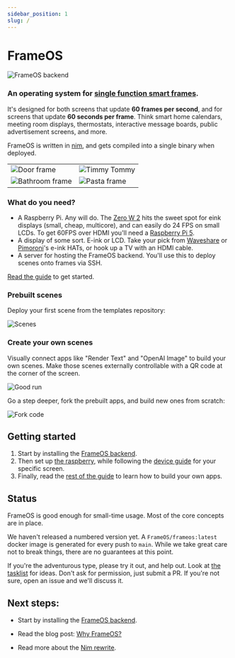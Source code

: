 ```yaml
---
sidebar_position: 1
slug: /
---
```


# FrameOS 

![FrameOS backend](./guide/_img2/frameos-backend.gif)

### An operating system for <u>single function smart frames</u>. 

It's designed for both screens that update **60 frames per second**, and for screens that update **60 seconds per frame**.
Think smart home calendars, meeting room displays, thermostats, interactive message boards, public advertisement screens, and more. 

FrameOS is written in [nim](https://nim-lang.org/), and gets compiled into a single binary when deployed.

|  |  |
|---|---|
| ![Door frame](./_img/ukseraam.jpg) |![Timmy Tommy](./_img/timmy-tommy.jpg) |
|![Bathroom frame](./_img/frame-bathroom.jpg) | ![Pasta frame](./_img/phone-pasta-2.jpg) |

### What do you need?

- A Raspberry Pi. Any will do. The [Zero W 2](https://www.raspberrypi.com/products/raspberry-pi-zero-2-w/) hits the sweet spot for eink displays (small, cheap, multicore), and can easily do 24 FPS on small LCDs. To get 60FPS over HDMI you'll need a [Raspberry Pi 5](https://www.raspberrypi.com/products/raspberry-pi-5/).
- A display of some sort. E-ink or LCD. Take your pick from [Waveshare](https://www.waveshare.com/product/displays/e-paper/epaper-1.htm) or 
[Pimoroni](https://shop.pimoroni.com/collections/displays)'s e-ink HATs, or hook up a TV with an HDMI cable. 
- A server for hosting the FrameOS backend. You'll use this to deploy scenes onto frames via SSH. 

[Read the guide](/guide/backend) to get started.

### Prebuilt scenes

Deploy your first scene from the templates repository:

![Scenes](./_img/sample-scenes.png)

### Create your own scenes

Visually connect apps like "Render Text" and "OpenAI Image" to build your own scenes. 
Make those scenes externally controllable with a QR code at the corner of the screen.

![Good run](./_img/good-run.png)

Go a step deeper, fork the prebuilt apps, and build new ones from scratch:

![Fork code](./_img/fork-openai.png)

## Getting started

1. Start by installing the [FrameOS backend](/guide/backend).
2. Then set up [the raspberry](/guide/raspberry), while following the [device guide](/devices) for your specific screen.
3. Finally, read the [rest of the guide](/guide/using) to learn how to build your own apps.

## Status

FrameOS is good enough for small-time usage. Most of the core concepts are in place.

We haven't released a numbered version yet. A `FrameOS/frameos:latest` docker image is generated for every push to `main`. While we take great care not to break things, there are no guarantees at this point.

If you're the adventurous type, please try it out, and help out. Look at [the tasklist](https://github.com/FrameOS/frameos/issues/1) for ideas. Don't ask for permission, just submit a PR. If you're not sure, open an issue and we'll discuss it.

## Next steps:

- Start by installing the [FrameOS backend](/guide/backend).

- Read the blog post: [Why FrameOS?](/blog/why-frameos)

- Read more about the [Nim rewrite](/blog/nim-rewrite).

